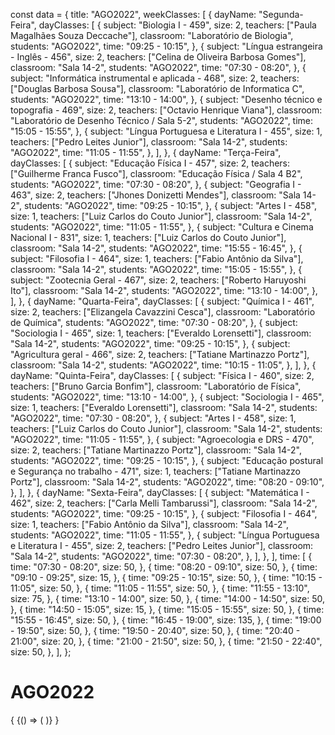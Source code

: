 const data = {
  title: "AGO2022",
  weekClasses: [
    {
      dayName: "Segunda-Feira",
      dayClasses: [
        {
          subject: "Biologia I - 459",
          size: 2,
          teachers: ["Paula Magalhães Souza Deccache"],
          classroom: "Laboratório de Biologia",
          students: "AGO2022",
          time: "09:25 - 10:15",
        },
        {
          subject: "Língua estrangeira - Inglês - 456",
          size: 2,
          teachers: ["Celina de Oliveira Barbosa Gomes"],
          classroom: "Sala 14-2",
          students: "AGO2022",
          time: "07:30 - 08:20",
        },
        {
          subject: "Informática instrumental e aplicada - 468",
          size: 2,
          teachers: ["Douglas Barbosa Sousa"],
          classroom: "Laboratório de Informatica C",
          students: "AGO2022",
          time: "13:10 - 14:00",
        },
        {
          subject: "Desenho técnico e topografia - 469",
          size: 2,
          teachers: ["Octavio Henrique Viana"],
          classroom: "Laboratório de Desenho Técnico / Sala 5-2",
          students: "AGO2022",
          time: "15:05 - 15:55",
        },
        {
          subject: "Língua Portuguesa e Literatura I - 455",
          size: 1,
          teachers: ["Pedro Leites Junior"],
          classroom: "Sala 14-2",
          students: "AGO2022",
          time: "11:05 - 11:55",
        },
      ],
    },
    {
      dayName: "Terça-Feira",
      dayClasses: [
        {
          subject: "Educação Física I - 457",
          size: 2,
          teachers: ["Guilherme Franca Fusco"],
          classroom: "Educação Física / Sala 4 B2",
          students: "AGO2022",
          time: "07:30 - 08:20",
        },
        {
          subject: "Geografia I - 463",
          size: 2,
          teachers: ["Jhones Donizetti Mendes"],
          classroom: "Sala 14-2",
          students: "AGO2022",
          time: "09:25 - 10:15",
        },
        {
          subject: "Artes I - 458",
          size: 1,
          teachers: ["Luiz Carlos do Couto Junior"],
          classroom: "Sala 14-2",
          students: "AGO2022",
          time: "11:05 - 11:55",
        },
        {
          subject: "Cultura e Cinema Nacional I - 831",
          size: 1,
          teachers: ["Luiz Carlos do Couto Junior"],
          classroom: "Sala 14-2",
          students: "AGO2022",
          time: "15:55 - 16:45",
        },
        {
          subject: "Filosofia I - 464",
          size: 1,
          teachers: ["Fabio Antônio da Silva"],
          classroom: "Sala 14-2",
          students: "AGO2022",
          time: "15:05 - 15:55",
        },
        {
          subject: "Zootecnia Geral - 467",
          size: 2,
          teachers: ["Roberto Haruyoshi Ito"],
          classroom: "Sala 14-2",
          students: "AGO2022",
          time: "13:10 - 14:00",
        },
      ],
    },
    {
      dayName: "Quarta-Feira",
      dayClasses: [
        {
          subject: "Química I - 461",
          size: 2,
          teachers: ["Elizangela Cavazzini Cesca"],
          classroom: "Laboratório de Química",
          students: "AGO2022",
          time: "07:30 - 08:20",
        },
        {
          subject: "Sociologia I - 465",
          size: 1,
          teachers: ["Everaldo Lorensetti"],
          classroom: "Sala 14-2",
          students: "AGO2022",
          time: "09:25 - 10:15",
        },
        {
          subject: "Agricultura geral - 466",
          size: 2,
          teachers: ["Tatiane Martinazzo Portz"],
          classroom: "Sala 14-2",
          students: "AGO2022",
          time: "10:15 - 11:05",
        },
      ],
    },
    {
      dayName: "Quinta-Feira",
      dayClasses: [
        {
          subject: "Física I - 460",
          size: 2,
          teachers: ["Bruno Garcia Bonfim"],
          classroom: "Laboratório de Física",
          students: "AGO2022",
          time: "13:10 - 14:00",
        },
        {
          subject: "Sociologia I - 465",
          size: 1,
          teachers: ["Everaldo Lorensetti"],
          classroom: "Sala 14-2",
          students: "AGO2022",
          time: "07:30 - 08:20",
        },
        {
          subject: "Artes I - 458",
          size: 1,
          teachers: ["Luiz Carlos do Couto Junior"],
          classroom: "Sala 14-2",
          students: "AGO2022",
          time: "11:05 - 11:55",
        },
        {
          subject: "Agroecologia e DRS - 470",
          size: 2,
          teachers: ["Tatiane Martinazzo Portz"],
          classroom: "Sala 14-2",
          students: "AGO2022",
          time: "09:25 - 10:15",
        },
        {
          subject: "Educação postural e Segurança no trabalho - 471",
          size: 1,
          teachers: ["Tatiane Martinazzo Portz"],
          classroom: "Sala 14-2",
          students: "AGO2022",
          time: "08:20 - 09:10",
        },
      ],
    },
    {
      dayName: "Sexta-Feira",
      dayClasses: [
        {
          subject: "Matemática I - 462",
          size: 2,
          teachers: ["Carla Melli Tambarussi"],
          classroom: "Sala 14-2",
          students: "AGO2022",
          time: "09:25 - 10:15",
        },
        {
          subject: "Filosofia I - 464",
          size: 1,
          teachers: ["Fabio Antônio da Silva"],
          classroom: "Sala 14-2",
          students: "AGO2022",
          time: "11:05 - 11:55",
        },
        {
          subject: "Língua Portuguesa e Literatura I - 455",
          size: 2,
          teachers: ["Pedro Leites Junior"],
          classroom: "Sala 14-2",
          students: "AGO2022",
          time: "07:30 - 08:20",
        },
      ],
    },
  ],
  time: [
    {
      time: "07:30 - 08:20",
      size: 50,
    },
    {
      time: "08:20 - 09:10",
      size: 50,
    },
    {
      time: "09:10 - 09:25",
      size: 15,
    },
    {
      time: "09:25 - 10:15",
      size: 50,
    },
    {
      time: "10:15 - 11:05",
      size: 50,
    },
    {
      time: "11:05 - 11:55",
      size: 50,
    },
    {
      time: "11:55 - 13:10",
      size: 75,
    },
    {
      time: "13:10 - 14:00",
      size: 50,
    },
    {
      time: "14:00 - 14:50",
      size: 50,
    },
    {
      time: "14:50 - 15:05",
      size: 15,
    },
    {
      time: "15:05 - 15:55",
      size: 50,
    },
    {
      time: "15:55 - 16:45",
      size: 50,
    },
    {
      time: "16:45 - 19:00",
      size: 135,
    },
    {
      time: "19:00 - 19:50",
      size: 50,
    },
    {
      time: "19:50 - 20:40",
      size: 50,
    },
    {
      time: "20:40 - 21:00",
      size: 20,
    },
    {
      time: "21:00 - 21:50",
      size: 50,
    },
    {
      time: "21:50 - 22:40",
      size: 50,
    },
  ],
};

# AGO2022

<div>
  {
    <BrowserOnly>
      {() => (
        <Grid
          title={data.title}
          weekClasses={data.weekClasses}
          time={data.time}
        />
      )}
    </BrowserOnly>
  }
</div>
